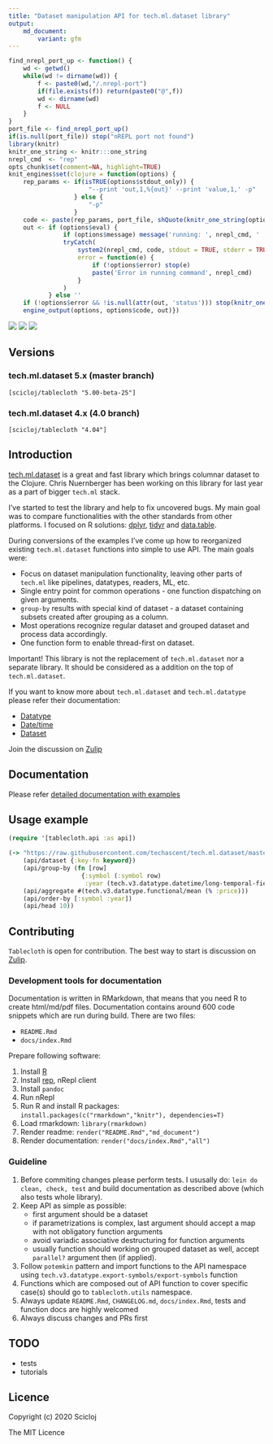 ```yaml
---
title: "Dataset manipulation API for tech.ml.dataset library"
output:
    md_document:
        variant: gfm
---
```


```r
find_nrepl_port_up <- function() {
    wd <- getwd()
    while(wd != dirname(wd)) {
        f <- paste0(wd,"/.nrepl-port")
        if(file.exists(f)) return(paste0("@",f))
        wd <- dirname(wd)
        f <- NULL
    }
}
port_file <- find_nrepl_port_up()
if(is.null(port_file)) stop("nREPL port not found")
library(knitr)
knitr_one_string <- knitr:::one_string
nrepl_cmd  <- "rep"
opts_chunk$set(comment=NA, highlight=TRUE)
knit_engines$set(clojure = function(options) {
    rep_params <- if(isTRUE(options$stdout_only)) {
                      "--print 'out,1,%{out}' --print 'value,1,' -p"
                  } else {
                      "-p"
                  }
    code <- paste(rep_params, port_file, shQuote(knitr_one_string(options$code)))
    out <- if (options$eval) {
               if (options$message) message('running: ', nrepl_cmd, ' ', code)
               tryCatch(
                   system2(nrepl_cmd, code, stdout = TRUE, stderr = TRUE, env = options$engine.env),
                   error = function(e) {
                       if (!options$error) stop(e)
                       paste('Error in running command', nrepl_cmd)
                   }
               )
           } else ''
    if (!options$error && !is.null(attr(out, 'status'))) stop(knitr_one_string(out))
    engine_output(options, options$code, out)})
```

[![](https://img.shields.io/clojars/v/scicloj/tablecloth)](https://clojars.org/scicloj/tablecloth)
[![](https://api.travis-ci.org/scicloj/tablecloth.svg?branch=master)](https://travis-ci.org/github/scicloj/tablecloth)
[![](https://img.shields.io/badge/zulip-discussion-yellowgreen)](https://clojurians.zulipchat.com/#narrow/stream/236259-tech.2Eml.2Edataset.2Edev/topic/api)

## Versions

### tech.ml.dataset 5.x (master branch)

`[scicloj/tablecloth "5.00-beta-25"]`

### tech.ml.dataset 4.x (4.0 branch)

`[scicloj/tablecloth "4.04"]`

## Introduction

[tech.ml.dataset](https://github.com/techascent/tech.ml.dataset) is a great and fast library which brings columnar dataset to the Clojure. Chris Nuernberger has been working on this library for last year as a part of bigger `tech.ml` stack.

I've started to test the library and help to fix uncovered bugs. My main goal was to compare functionalities with the other standards from other platforms. I focused on R solutions: [dplyr](https://dplyr.tidyverse.org/), [tidyr](https://tidyr.tidyverse.org/) and [data.table](https://rdatatable.gitlab.io/data.table/).

During conversions of the examples I've come up how to reorganized existing `tech.ml.dataset` functions into simple to use API. The main goals were:

* Focus on dataset manipulation functionality, leaving other parts of `tech.ml` like pipelines, datatypes, readers, ML, etc.
* Single entry point for common operations - one function dispatching on given arguments.
* `group-by` results with special kind of dataset - a dataset containing subsets created after grouping as a column.
* Most operations recognize regular dataset and grouped dataset and process data accordingly.
* One function form to enable thread-first on dataset.

Important! This library is not the replacement of `tech.ml.dataset` nor a separate library. It should be considered as a addition on the top of `tech.ml.dataset`.

If you want to know more about `tech.ml.dataset` and `tech.ml.datatype` please refer their documentation:

* [Datatype](https://github.com/techascent/tech.datatype/blob/master/docs/cheatsheet.md)
* [Date/time](https://github.com/techascent/tech.datatype/blob/master/docs/datetime.md)
* [Dataset](https://github.com/techascent/tech.ml.dataset/blob/master/docs/walkthrough.md)

Join the discussion on [Zulip](https://clojurians.zulipchat.com/#narrow/stream/236259-tech.2Eml.2Edataset.2Edev/topic/api)

## Documentation

Please refer [detailed documentation with examples](https://scicloj.github.io/tablecloth/index.html)

## Usage example

```clojure
(require '[tablecloth.api :as api])
```

```clojure
(-> "https://raw.githubusercontent.com/techascent/tech.ml.dataset/master/test/data/stocks.csv"
    (api/dataset {:key-fn keyword})
    (api/group-by (fn [row]
                    {:symbol (:symbol row)
                     :year (tech.v3.datatype.datetime/long-temporal-field :years (:date row))}))
    (api/aggregate #(tech.v3.datatype.functional/mean (% :price)))
    (api/order-by [:symbol :year])
    (api/head 10))
```

## Contributing

`Tablecloth` is open for contribution. The best way to start is discussion on [Zulip](https://clojurians.zulipchat.com/#narrow/stream/236259-tech.2Eml.2Edataset.2Edev/topic/api).

### Development tools for documentation

Documentation is written in RMarkdown, that means that you need R to create html/md/pdf files. 
Documentation contains around 600 code snippets which are run during build. There are two files:

* `README.Rmd`
* `docs/index.Rmd`

Prepare following software:

1. Install [R](https://www.r-project.org/)
2. Install [rep](https://github.com/eraserhd/rep), nRepl client
3. Install `pandoc`
4. Run nRepl
5. Run R and install R packages: `install.packages(c("rmarkdown","knitr"), dependencies=T)`
6. Load rmarkdown: `library(rmarkdown)`
7. Render readme: `render("README.Rmd","md_document")`
8. Render documentation: `render("docs/index.Rmd","all")`

### Guideline

1. Before commiting changes please perform tests. I ususally do: `lein do clean, check, test` and build documentation as described above (which also tests whole library).
2. Keep API as simple as possible:
    - first argument should be a dataset
    - if parametrizations is complex, last argument should accept a map with not obligatory function arguments
    - avoid variadic associative destructuring for function arguments
    - usually function should working on grouped dataset as well, accept `parallel?` argument then (if applied).
3. Follow `potemkin` pattern and import functions to the API namespace using `tech.v3.datatype.export-symbols/export-symbols` function
4. Functions which are composed out of API function to cover specific case(s) should go to `tablecloth.utils` namespace.
5. Always update `README.Rmd`, `CHANGELOG.md`, `docs/index.Rmd`, tests and function docs are highly welcomed
6. Always discuss changes and PRs first

## TODO

* tests
* tutorials

## Licence

Copyright (c) 2020 Scicloj

The MIT Licence
